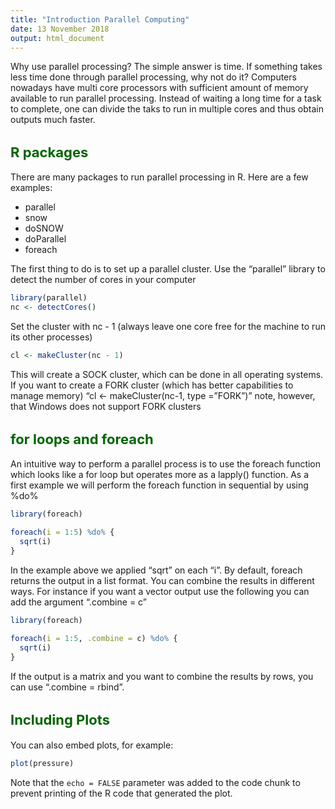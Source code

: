 ```yaml
---
title: "Introduction Parallel Computing"
date: 13 November 2018
output: html_document
---
```

<style type="text/css">
body{ /* Normal  */
      font-size: 14px;
  }
  h1.title {
  font-size: 30px;
  color: DarkRed;
}
h1 { /* Header 1 */
  font-size: 20px;
  color: DarkGreen;
}
h2 { /* Header 2 */
    font-size: 22px;
  color: DarkGreen;
}
  code.r{ /* Code block */
    font-size: 12px;
}
pre { /* Code block - determines code spacing between lines */
    font-size: 14px;
}
</style>

Why use parallel processing? The simple answer is time.
If something takes less time done through parallel processing, why not do it? Computers nowadays have multi core processors with sufficient amount of memory available to run parallel processing. Instead of waiting a long time for a task to complete, one can divide the taks to run in multiple cores and thus obtain outputs much faster.

## R packages

There are many packages to run parallel processing in R. Here are a few examples:

* parallel
* snow
* doSNOW
* doParallel
* foreach

The first thing to do is to set up a parallel cluster.
Use the "parallel" library to detect the number of cores in your computer
```r
library(parallel)
nc <- detectCores()
```
Set the cluster with nc - 1 (always leave one core free for the machine to run its other processes)
```r
cl <- makeCluster(nc - 1)
```
This will create a SOCK cluster, which can be done in all operating systems.
If you want to create a FORK cluster (which has better capabilities to manage memory)
"cl <- makeCluster(nc-1, type = "FORK")"
note, however, that Windows does not support FORK clusters

## for loops and foreach

An intuitive way to perform a parallel process is to use the foreach function which looks like a for loop but operates more as a lapply() function. As a first example we will perform the foreach function in sequential by using %do%

```r
library(foreach)

foreach(i = 1:5) %do% {
  sqrt(i)
}

```
In the example above we applied "sqrt" on each "i". 
By default, foreach returns the output in a list format. You can combine the results in different ways. For instance if you want a vector output use the following you can add the argument ".combine = c" 
```r
library(foreach)

foreach(i = 1:5, .combine = c) %do% {
  sqrt(i)
}

```
If the output is a matrix and you want to combine the results by rows, you can use ".combine = rbind".



## Including Plots

You can also embed plots, for example:

```r
plot(pressure)
```

Note that the `echo = FALSE` parameter was added to the code chunk to prevent printing of the R code that generated the plot.
